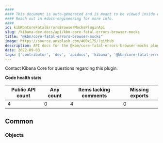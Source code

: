 ```yaml
---
####
#### This document is auto-generated and is meant to be viewed inside our experimental, new docs system.
#### Reach out in #docs-engineering for more info.
####
id: kibKbnCoreFatalErrorsBrowserMocksPluginApi
slug: /kibana-dev-docs/api/kbn-core-fatal-errors-browser-mocks
title: "@kbn/core-fatal-errors-browser-mocks"
image: https://source.unsplash.com/400x175/?github
description: API docs for the @kbn/core-fatal-errors-browser-mocks plugin
date: 2022-09-03
tags: ['contributor', 'dev', 'apidocs', 'kibana', '@kbn/core-fatal-errors-browser-mocks']
---
```




Contact Kibana Core for questions regarding this plugin.

**Code health stats**

| Public API count  | Any count | Items lacking comments | Missing exports |
|-------------------|-----------|------------------------|-----------------|
| 4 | 0 | 4 | 0 |

## Common

### Objects
<DocDefinitionList data={kbnCoreFatalErrorsBrowserMocksObj.common.objects}/>

